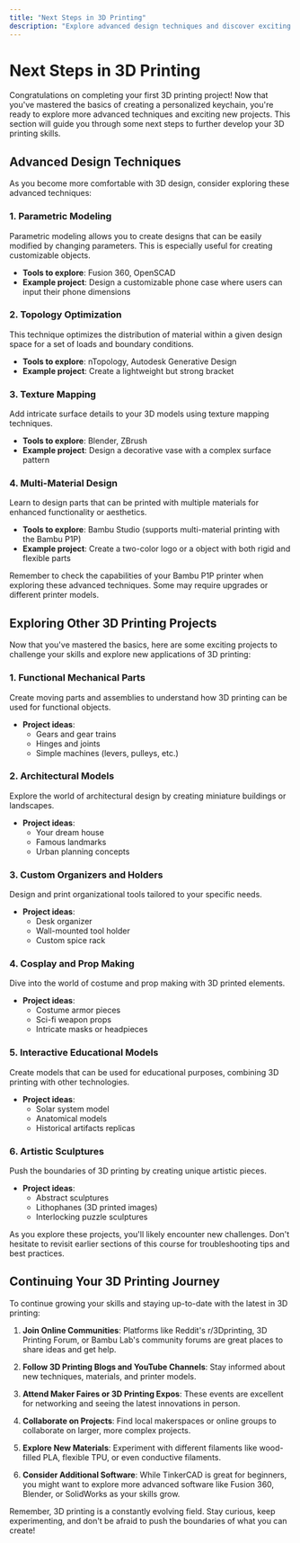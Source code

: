 ```yaml
---
title: "Next Steps in 3D Printing"
description: "Explore advanced design techniques and discover exciting new 3D printing projects to further your skills"
---
```



# Next Steps in 3D Printing

Congratulations on completing your first 3D printing project! Now that you've mastered the basics of creating a personalized keychain, you're ready to explore more advanced techniques and exciting new projects. This section will guide you through some next steps to further develop your 3D printing skills.

## Advanced Design Techniques

As you become more comfortable with 3D design, consider exploring these advanced techniques:

### 1. Parametric Modeling

Parametric modeling allows you to create designs that can be easily modified by changing parameters. This is especially useful for creating customizable objects.

- **Tools to explore**: Fusion 360, OpenSCAD
- **Example project**: Design a customizable phone case where users can input their phone dimensions

### 2. Topology Optimization

This technique optimizes the distribution of material within a given design space for a set of loads and boundary conditions.

- **Tools to explore**: nTopology, Autodesk Generative Design
- **Example project**: Create a lightweight but strong bracket

### 3. Texture Mapping

Add intricate surface details to your 3D models using texture mapping techniques.

- **Tools to explore**: Blender, ZBrush
- **Example project**: Design a decorative vase with a complex surface pattern

### 4. Multi-Material Design

Learn to design parts that can be printed with multiple materials for enhanced functionality or aesthetics.

- **Tools to explore**: Bambu Studio (supports multi-material printing with the Bambu P1P)
- **Example project**: Create a two-color logo or a object with both rigid and flexible parts

<Callout type="tip">
  Remember to check the capabilities of your Bambu P1P printer when exploring these advanced techniques. Some may require upgrades or different printer models.
</Callout>

## Exploring Other 3D Printing Projects

Now that you've mastered the basics, here are some exciting projects to challenge your skills and explore new applications of 3D printing:

### 1. Functional Mechanical Parts

Create moving parts and assemblies to understand how 3D printing can be used for functional objects.

- **Project ideas**: 
  - Gears and gear trains
  - Hinges and joints
  - Simple machines (levers, pulleys, etc.)

### 2. Architectural Models

Explore the world of architectural design by creating miniature buildings or landscapes.

- **Project ideas**:
  - Your dream house
  - Famous landmarks
  - Urban planning concepts

### 3. Custom Organizers and Holders

Design and print organizational tools tailored to your specific needs.

- **Project ideas**:
  - Desk organizer
  - Wall-mounted tool holder
  - Custom spice rack

### 4. Cosplay and Prop Making

Dive into the world of costume and prop making with 3D printed elements.

- **Project ideas**:
  - Costume armor pieces
  - Sci-fi weapon props
  - Intricate masks or headpieces

### 5. Interactive Educational Models

Create models that can be used for educational purposes, combining 3D printing with other technologies.

- **Project ideas**:
  - Solar system model
  - Anatomical models
  - Historical artifacts replicas

### 6. Artistic Sculptures

Push the boundaries of 3D printing by creating unique artistic pieces.

- **Project ideas**:
  - Abstract sculptures
  - Lithophanes (3D printed images)
  - Interlocking puzzle sculptures

<Callout type="info">
  As you explore these projects, you'll likely encounter new challenges. Don't hesitate to revisit earlier sections of this course for troubleshooting tips and best practices.
</Callout>

## Continuing Your 3D Printing Journey

To continue growing your skills and staying up-to-date with the latest in 3D printing:

1. **Join Online Communities**: Platforms like Reddit's r/3Dprinting, 3D Printing Forum, or Bambu Lab's community forums are great places to share ideas and get help.

2. **Follow 3D Printing Blogs and YouTube Channels**: Stay informed about new techniques, materials, and printer models.

3. **Attend Maker Faires or 3D Printing Expos**: These events are excellent for networking and seeing the latest innovations in person.

4. **Collaborate on Projects**: Find local makerspaces or online groups to collaborate on larger, more complex projects.

5. **Explore New Materials**: Experiment with different filaments like wood-filled PLA, flexible TPU, or even conductive filaments.

6. **Consider Additional Software**: While TinkerCAD is great for beginners, you might want to explore more advanced software like Fusion 360, Blender, or SolidWorks as your skills grow.

Remember, 3D printing is a constantly evolving field. Stay curious, keep experimenting, and don't be afraid to push the boundaries of what you can create!